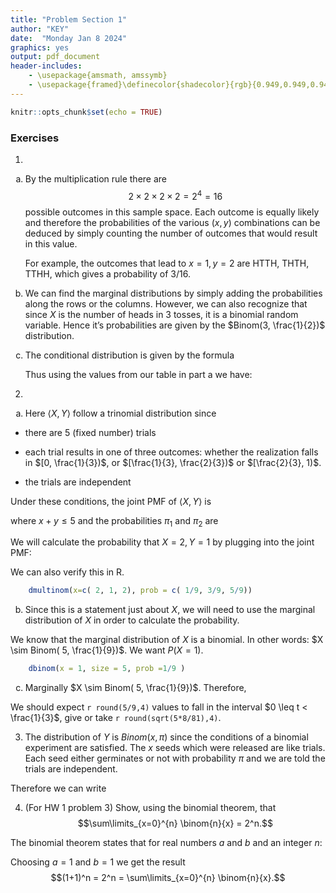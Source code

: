 ---
title: "Problem Section 1"
author: "KEY"
date:  "Monday Jan 8 2024"
graphics: yes
output: pdf_document
header-includes:
    - \usepackage{amsmath, amssymb}
    - \usepackage{framed}\definecolor{shadecolor}{rgb}{0.949,0.949,0.949}
---

```{r setup, include=FALSE}
knitr::opts_chunk$set(echo = TRUE)
```

<!---
\begin{shaded}

\textbf{Learning Outcomes}

The problems are designed to build conceptual understanding and problem-solving skills. The emphasis is on learning to find, evaluate and build confidence. The specific tasks include: 

   - Construct a table of joint probabilities and calculate marginal and conditional distributions.
     
   - Calculate probabilities for the trinomial experiment
  
   - Back up and support work with relevant explanations


\end{shaded}


* * *
--->

### Exercises 

1. 

a. 
     \begin{tabular}{|c|c|c|c|c|}
   \hline
    & X=0 & X=1 & X=2 & X=3 \\
   \hline
   Y=0 & `r .5^4` & `r .5^3*.5` & 0 & 0 \\
   Y=1 & `r .5^3*.5` & `r .5^4 + .5^2*.5^2*2` & `r .5*.5^2*2*.5` & 0 \\
   Y=2 & 0 & `r .5*.5^2*2*.5` & `r .5^4 + .5^2*.5^2*2` & `r .5^4` \\
   Y=3 & 0 & 0 & `r .5^3*.5` & `r .5^4` \\
   \hline
   \end{tabular}
   
    \textbf{Explanation:} By the multiplication rule there are $$2 \times 2 \times 2 \times 2 = 2^{4} = 16$$ possible outcomes in this sample space. Each outcome is equally likely and therefore the probabilities of the various $(x,y)$ combinations can be deduced by simply counting the number of outcomes that would result in this value.
   
    For example, the outcomes that lead to $x=1, y=2$ are HTTH, THTH, TTHH, which gives a probability of 3/16.

   
   
b. We can find the marginal distributions by simply adding the probabilities along the rows or the columns. However, we can also recognize that since $X$ is the number of heads in 3 tosses, it is a binomial random variable. Hence it's probabilities are given by the $Binom(3, \frac{1}{2})$ distribution.
   
   \begin{tabular}{|c|c|c|c|c|}
   \hline
    & X=0 & X=1 & X=2 & X=3 \\
    \hline
   $f_X(x)$ & `r dbinom(0,3,.5)` & `r dbinom(1,3,.5)` & `r dbinom(2,3,.5)` & `r dbinom(3,3,.5)` \\
   \hline
   \end{tabular}
   
   \begin{tabular}{|c|c|c|c|c|}
   \hline
    & Y=0 & Y=1 & Y=2 & Y=3 \\
    \hline
   $f_Y(y)$ & `r dbinom(0,3,.5)` & `r dbinom(1,3,.5)` & `r dbinom(2,3,.5)` & `r dbinom(3,3,.5)` \\
   \hline
   \end{tabular}
   
   
c. The conditional distribution is given by the formula
    \begin{align*}
    f(x|y=2) &= P(X = x|Y = 2), \\
            &= \frac{ P(X = x \cap Y = 2)}{P(Y = 2)}.
    \end{align*}

    Thus using the values from our table in part a we have:

    \begin{tabular}{|c|c|c|c|c|} \hline
    & X=0 & X=1 & X=2 & X=3 \\ \hline
    $f(x|y=2)$ & 0 & `r (.5*.5^2*2*.5)/.375` & `r (.5^4 + .5^2*.5^2*2)/.375` & `r .5^4/.375` \\ \hline
    \end{tabular}

2. 

a.  Here $\langle X, Y \rangle$ follow a trinomial distribution since 
   - there are 5 (fixed number) trials
   
   - each trial results in one of three outcomes: whether the realization falls in $[0, \frac{1}{3})$, or $[\frac{1}{3}, \frac{2}{3})$ or $[\frac{2}{3}, 1)$.
   
   - the trials are independent 


Under these conditions, the joint PMF of $\langle X, Y \rangle$ is
     
     
\begin{align*}
  f(x,y) &= P(X = x, Y = y), \\
          &= \frac{5!}{x!y! (5-x-y)!} \pi_1^{x} \pi_2^{y}  (1-\pi_1-\pi_2)^{5-x-y}
    \end{align*}
  
where $x+y \leq 5$ and the probabilities $\pi_1$ and $\pi_2$ are
    
\begin{align*}
    \pi_1 &= \int\limits_{0}^{1/3} f(t) dt = \frac{1}{9},\\
    \pi_2 &= \int\limits_{1/3}^{2/3} f(t) dt = \frac{3}{9}.
    \end{align*}
  
We will calculate the probability that $X=2, Y=1$ by plugging into the joint PMF:

\begin{align*}
  f(2,1) &= P(X=2, Y=1), \\
         & \frac{5!}{2! 1! 2!} \left(\frac{1}{9} \right)^{2} \times \left(\frac{3}{9} \right) \:\times \left(\frac{5}{9} \right)^{2}, \\
         &= `r (factorial(5)/4)*(1/9)^2*(3/9)*(5/9)^2`
  \end{align*}
  
We can also verify this in R.
```{r}
    dmultinom(x=c( 2, 1, 2), prob = c( 1/9, 3/9, 5/9))
```
  
b.  Since this is a statement just about $X$, we will need to use the marginal distribution of $X$ in order to calculate the probability. 
    
We know that the marginal distribution of $X$ is a binomial. In other words: $X \sim Binom( 5, \frac{1}{9})$. We want $P(X=1)$.
    
```{r}
    dbinom(x = 1, size = 5, prob =1/9 )
```

c. Marginally $X \sim Binom( 5, \frac{1}{9})$. Therefore, 
    \begin{align*}
    E\left[X \right] &= \frac{5}{9},\\
    SD\left[X \right] &= \sqrt{ 5 \times \frac{1}{9} \times \frac{8}{9} } = \frac{2 \times \sqrt{10}}{9}.
    \end{align*}

We should expect `r round(5/9,4)` values to fall in the  interval $0 \leq t < \frac{1}{3}$,  give or take `r round(sqrt(5*8/81),4)`. 

3. The distribution of $Y$ is $Binom( x, \pi)$ since the conditions of a binomial experiment are satisfied.  The $x$ seeds which were released are like trials. Each seed either germinates or not with probability $\pi$ and we are told the trials are independent. 
    
Therefore we can write 
\begin{align*}
    f(y|x) &= P(Y = y|x) \\
           &= \binom{x}{y} \pi^{y} (1-\pi)^{x-y}, \ \ \ \ \  y=0,1,2,\dots,x
\end{align*}
    
    
4. (For HW 1 problem 3) Show, using the binomial theorem, that
$$\sum\limits_{x=0}^{n} \binom{n}{x} = 2^n.$$ 

The binomial theorem states that for real numbers $a$ and $b$ and an integer $n$:
\begin{align*}
    (a+b)^{n} &= \binom{n}{0} a^{0} b^{n} + \binom{n}{1} a^{1} b^{n-1} + \binom{n}{2} a^{2} b^{n-2} + \dots + \binom{n}{n} a^{n} b^{0}, \\
   &= \sum\limits_{x=0}^{n} \binom{n}{x} a^{x} b^{n-x}.
\end{align*}
     
Choosing $a=1$ and $b=1$ we get the result
$$(1+1)^n = 2^n = \sum\limits_{x=0}^{n} \binom{n}{x}.$$